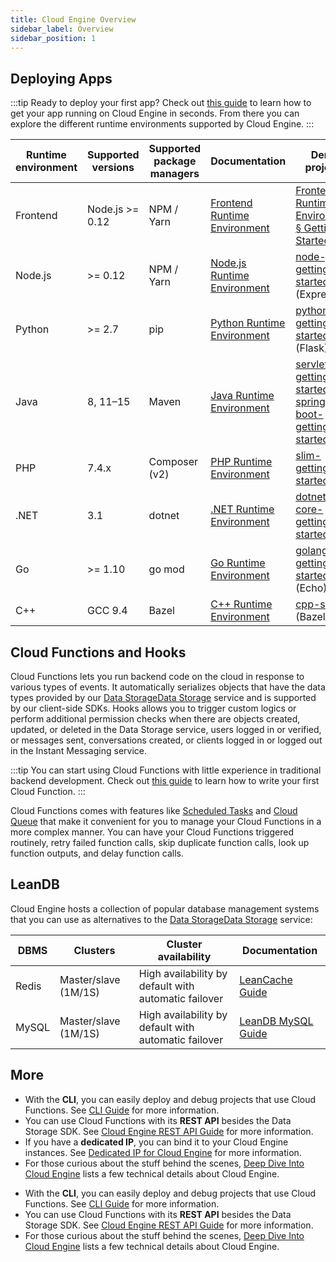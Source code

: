 ```yaml
---
title: Cloud Engine Overview
sidebar_label: Overview
sidebar_position: 1
---
```



<PlatformIntroduction />

## Deploying Apps

:::tip
Ready to deploy your first app? Check out [this guide](/sdk/engine/deploy/getting-started/) to learn how to get your app running on Cloud Engine in seconds. From there you can explore the different runtime environments supported by Cloud Engine.
:::

| Runtime environment | Supported versions | Supported package managers | Documentation                                              | Demo projects                                                                                                                                                                |
| ------------------- | ------------------ | -------------------------- | ---------------------------------------------------------- | ---------------------------------------------------------------------------------------------------------------------------------------------------------------------------- |
| Frontend            | Node.js >= 0.12    | NPM / Yarn                 | [Frontend Runtime Environment](/sdk/engine/deploy/webapp/) | [Frontend Runtime Environment § Getting Started](/sdk/engine/deploy/webapp/#getting-started)                                                                                 |
| Node.js             | >= 0.12            | NPM / Yarn                 | [Node.js Runtime Environment](/sdk/engine/deploy/nodejs/)  | [node-js-getting-started](https://github.com/leancloud/node-js-getting-started/) (Express)                                                                                   |
| Python              | >= 2.7             | pip                        | [Python Runtime Environment](/sdk/engine/deploy/python/)   | [python-getting-started](https://github.com/leancloud/python-getting-started) (Flask)                                                                                        |
| Java                | 8, 11–15           | Maven                      | [Java Runtime Environment](/sdk/engine/deploy/java/)       | [servlet-getting-started](https://github.com/leancloud/servlet-getting-started)<br />[spring-boot-getting-started](https://github.com/leancloud/spring-boot-getting-started) |
| PHP                 | 7.4.x              | Composer (v2)              | [PHP Runtime Environment](/sdk/engine/deploy/php/)         | [slim-getting-started](https://github.com/leancloud/slim-getting-started)                                                                                                    |
| .NET                | 3.1                | dotnet                     | [.NET Runtime Environment](/sdk/engine/deploy/dotnet/)     | [dotnet-core-getting-started](https://github.com/leancloud/dotnet-core-getting-started)                                                                                      |
| Go                  | >= 1.10            | go mod                     | [Go Runtime Environment](/sdk/engine/deploy/go/)           | [golang-getting-started](https://github.com/leancloud/golang-getting-started) (Echo)                                                                                         |
| C++                 | GCC 9.4            | Bazel                      | [C++ Runtime Environment](/sdk/engine/deploy/cpp/)         | [cpp-socket](https://github.com/leancloud/leanengine-unit-test/tree/cpp-socket-bazel) (Bazel)                                                                                |

## Cloud Functions and Hooks

Cloud Functions lets you run backend code on the cloud in response to various types of events. It automatically serializes objects that have the data types provided by our <Conditional brand="tds">[Data Storage](/sdk/storage/features)</Conditional><Conditional brand="leancloud">[Data Storage](/sdk/storage/overview/)</Conditional> service and is supported by our client-side SDKs. Hooks allows you to trigger custom logics or perform additional permission checks when there are objects created, updated, or deleted in the Data Storage service, users logged in or verified, or messages sent, conversations created, or clients logged in or logged out in the Instant Messaging service.

:::tip
You can start using Cloud Functions with little experience in traditional backend development. Check out [this guide](/sdk/engine/functions/getting-started/) to learn how to write your first Cloud Function.
:::

Cloud Functions comes with features like [Scheduled Tasks](/sdk/engine/functions/guides/#scheduled-tasks) and [Cloud Queue](/sdk/engine/functions/cloud-queue/) that make it convenient for you to manage your Cloud Functions in a more complex manner. You can have your Cloud Functions triggered routinely, retry failed function calls, skip duplicate function calls, look up function outputs, and delay function calls.

## LeanDB

Cloud Engine hosts a collection of popular database management systems that you can use as alternatives to the <Conditional brand="tds">[Data Storage](/sdk/storage/features)</Conditional><Conditional brand="leancloud">[Data Storage](/sdk/storage/overview/)</Conditional> service:

| DBMS          | Clusters               | Cluster availability                                                        | Documentation                                          |
| ------------- | ---------------------- | --------------------------------------------------------------------------- | ------------------------------------------------------ |
| Redis         | Master/slave (1M/1S)   | High availability by default with automatic failover                        | [LeanCache Guide](/sdk/engine/database/redis/)         |
| MySQL         | Master/slave (1M/1S)   | High availability by default with automatic failover                        | [LeanDB MySQL Guide](/sdk/engine/database/mysql/)      |

## More

<Conditional region="cn">

- With the **CLI**, you can easily deploy and debug projects that use Cloud Functions. See [CLI Guide](/sdk/engine/cli/) for more information.
- You can use Cloud Functions with its **REST API** besides the Data Storage SDK. See [Cloud Engine REST API Guide](/sdk/engine/functions/rest-api/) for more information.
- If you have a **dedicated IP**, you can bind it to your Cloud Engine instances. See [Dedicated IP for Cloud Engine](/sdk/engine/dedicated-IP) for more information.
- For those curious about the stuff behind the scenes, [Deep Dive Into Cloud Engine](/sdk/engine/deep-dive/) lists a few technical details about Cloud Engine.

</Conditional>

<Conditional region="global">

- With the **CLI**, you can easily deploy and debug projects that use Cloud Functions. See [CLI Guide](/sdk/engine/cli/) for more information.
- You can use Cloud Functions with its **REST API** besides the Data Storage SDK. See [Cloud Engine REST API Guide](/sdk/engine/functions/rest-api/) for more information.
- For those curious about the stuff behind the scenes, [Deep Dive Into Cloud Engine](/sdk/engine/deep-dive/) lists a few technical details about Cloud Engine.

</Conditional>
